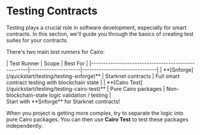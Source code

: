 # Testing Contracts

Testing plays a crucial role in software development, especially for smart contracts. In this section, we'll guide you through the basics of creating test suites for your contracts.

There's two main *test runners* for Cairo:

<div class="flex justify-center">
| Test Runner                                        | Scope               | Best For                      |
|----------------------------------------------------|---------------------|-------------------------------|
| **[Snforge](/quickstart/testing/testing-snforge)**        | Starknet contracts  | Full smart contract testing with blockchain state  |
| **[Cairo Test](/quickstart/testing/testing-cairo-test)**  | Pure Cairo packages | Non-blockchain-state logic validation / testing |
</div>

<Warning>
Start with **Snforge** for Starknet contracts! 

When you project is getting more complex, try to separate the logic into pure Cairo packages.
You can then use **Cairo Test** to test these packages independently.
</Warning>